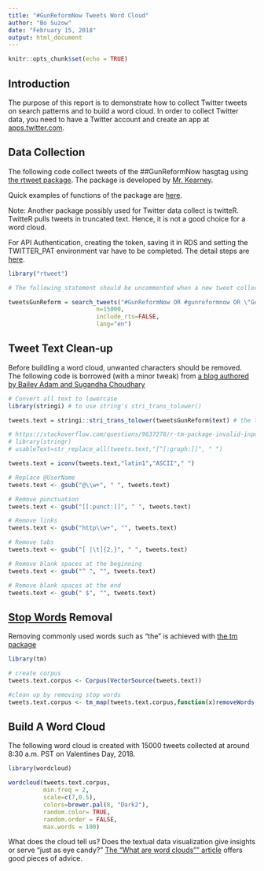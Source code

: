 ```yaml
---
title: "#GunReformNow Tweets Word Cloud"
author: "Bo Suzow"
date: "February 15, 2018"
output: html_document
---
```


```r
knitr::opts_chunk$set(echo = TRUE)
```

## Introduction

The purpose of this report is to demonstrate how to collect Twitter tweets on search patterns and to build a word cloud.
In order to collect Twitter data, you need to have a Twitter account and create an app at [apps.twitter.com](https://apps.twitter.com).

## Data Collection

The following code collect tweets of the ##GunReformNow hasgtag using [the rtweet package](https://cran.r-project.org/web/packages/rtweet/rtweet.pdf). The package is developed by [Mr. Kearney](https://github.com/mkearney/rtweet).

Quick examples of functions of the package are [here](https://github.com/mkearney/rtweet/blob/master/vignettes/intro.Rmd).

Note: Another package possibly used for Twitter data collect is twitteR. TwitteR pulls tweets in truncated text. Hence, it is not a good choice for a word cloud.


For API Authentication, creating the token, saving it in RDS and setting the TWITTER_PAT environment var have to be completed. The detail steps are [here](https://github.com/mkearney/rtweet/blob/master/vignettes/auth.Rmd).


```r

library("rtweet")

# The following statement should be uncommented when a new tweet collection is intended.

tweetsGunReform = search_tweets("#GunReformNow OR #gunreformnow OR \"Gun Reform Now\" OR \"gun reform now\"",
                         n=15000,
                         include_rts=FALSE,
                         lang="en")


```

## Tweet Text Clean-up

Before buildling a word cloud, unwanted characters should be removed. The following code is borrowed (with a minor tweak) from [a blog authored by Bailey Adam and Sugandha Choudhary](https://www.credera.com/blog/business-intelligence/twitter-analytics-using-r-part-2-create-word-cloud/)


```r

# Convert all text to lowercase
library(stringi) # to use string's stri_trans_tolower()

tweets.text = stringi::stri_trans_tolower(tweetsGunReform$text) # the tolower() does not handle special characters often embeded in tweets.

# https://stackoverflow.com/questions/9637278/r-tm-package-invalid-input-in-utf8towcs
# library(stringr)
# usableText=str_replace_all(tweets.text,"[^[:graph:]]", " ") 

tweets.text = iconv(tweets.text,"latin1","ASCII"," ")

# Replace @UserName
tweets.text <- gsub("@\\w+", " ", tweets.text)

# Remove punctuation
tweets.text <- gsub("[[:punct:]]", " ", tweets.text)

# Remove links
tweets.text <- gsub("http\\w+", "", tweets.text)

# Remove tabs
tweets.text <- gsub("[ |\t]{2,}", " ", tweets.text)

# Remove blank spaces at the beginning
tweets.text <- gsub("^ ", "", tweets.text)

# Remove blank spaces at the end
tweets.text <- gsub(" $", "", tweets.text)


```

## [Stop Words](https://en.wikipedia.org/wiki/Stop_words) Removal

Removing commonly used words such as "the" is achieved with [the tm package](https://cran.r-project.org/web/packages/tm/vignettes/tm.pdf)

```r

library(tm)

# create corpus
tweets.text.corpus <- Corpus(VectorSource(tweets.text))

#clean up by removing stop words
tweets.text.corpus <- tm_map(tweets.text.corpus,function(x)removeWords(x,stopwords())) 

```

## Build A Word Cloud

The following word cloud is created with 15000 tweets collected at around 8:30 a.m. PST on Valentines Day, 2018. 

```r

library(wordcloud)

wordcloud(tweets.text.corpus,
          min.freq = 2, 
          scale=c(7,0.5),
          colors=brewer.pal(8, "Dark2"), 
          random.color= TRUE, 
          random.order = FALSE, 
          max.words = 100)

```


What does the cloud tell us?  Does the textual data visualization give insights or serve "just as eye candy?"
[The "What are word clouds"" article](http://www.boostlabs.com/what-are-word-clouds-value-simple-visualizations/) offers good pieces of advice.

